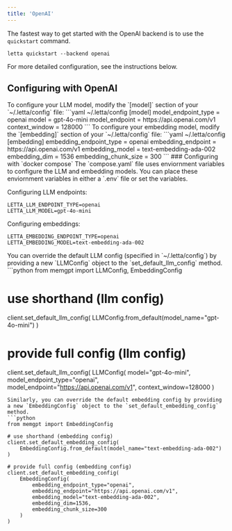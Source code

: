 ```yaml
---
title: 'OpenAI'
---
```

 
The fastest way to get started with the OpenAI backend is to use the `quickstart` command.
```
letta quickstart --backend openai
```
For more detailed configuration, see the instructions below.

## Configuring with OpenAI
<Accordion icon="square-terminal" title="CLI (pypi only)">
To configure your LLM model, modify the `[model]` section of your `~/.letta/config` file: 
```yaml ~/.letta/config
[model]
model_endpoint_type = openai 
model = gpt-4o-mini
model_endpoint = https://api.openai.com/v1
context_window = 128000
```
To configure your embedding model, modify the `[embedding]` section of your `~/.letta/config` file: 
```yaml ~/.letta/config
[embedding]
embedding_endpoint_type = openai 
embedding_endpoint = https://api.openai.com/v1
embedding_model = text-embedding-ada-002 
embedding_dim = 1536
embedding_chunk_size = 300
```
</Accordion>
<Accordion icon="docker" title="Docker Compose">
### Configuring with `docker compose`
The `compose.yaml` file uses enviornment variables to configure the LLM and embedding models. You can place these enviornment variables in either a `.env` file or set the variables. 

Configuring LLM endpoints:  
```
LETTA_LLM_ENDPOINT_TYPE=openai
LETTA_LLM_MODEL=gpt-4o-mini
```

Configuring embeddings: 
```
LETTA_EMBEDDING_ENDPOINT_TYPE=openai
LETTA_EMBEDDING_MODEL=text-embedding-ada-002
```
</Accordion>
<Accordion icon="python" title="Python SDK">
You can override the default LLM config (specified in `~/.letta/config`) by providing a new `LLMConfig` object to the `set_default_llm_config` method. 
```python
from memgpt import LLMConfig, EmbeddingConfig

# use shorthand (llm config)
client.set_default_llm_config(
    LLMConfig.from_default(model_name="gpt-4o-mini")
)

# provide full config (llm config)
client.set_default_llm_config(
    LLMConfig(
        model="gpt-4o-mini",
        model_endpoint_type="openai",
        model_endpoint="https://api.openai.com/v1",
        context_window=128000
    )
```
Similarly, you can override the default embedding config by providing a new `EmbeddingConfig` object to the `set_default_embedding_config` method.
```python
from memgpt import EmbeddingConfig

# use shorthand (embedding config)
client.set_default_embedding_config( 
    EmbeddingConfig.from_default(model_name="text-embedding-ada-002")
)

# provide full config (embedding config)
client.set_default_embedding_config( 
    EmbeddingConfig(
        embedding_endpoint_type="openai",
        embedding_endpoint="https://api.openai.com/v1",
        embedding_model="text-embedding-ada-002",
        embedding_dim=1536,
        embedding_chunk_size=300
    )
)
```
</Accordion>

